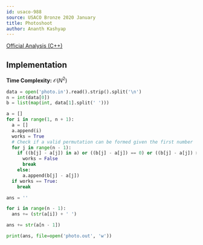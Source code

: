 ```yaml
---
id: usaco-988
source: USACO Bronze 2020 January
title: Photoshoot
author: Ananth Kashyap
---
```


[Official Analysis (C++)](http://www.usaco.org/current/data/sol_photo_bronze_jan20.html)

## Implementation

**Time Complexity:** $\mathcal{O}(N^2)$

<LanguageSection>

<PySection>

```py
data = open('photo.in').read().strip().split('\n')
n = int(data[0])
b = list(map(int, data[1].split(' ')))

a = []
for i in range(1, n + 1):
  a = []
  a.append(i)
  works = True
  # Check if a valid permutation can be formed given the first number
  for j in range(n - 1):
    if ((b[j] - a[j]) in a) or ((b[j] - a[j]) == 0) or ((b[j] - a[j]) > n):
      works = False
      break
    else:
      a.append(b[j] - a[j])
  if works == True:
    break

ans = ''

for i in range(n - 1):
  ans += (str(a[i]) + ' ')

ans += str(a[n - 1])

print(ans, file=open('photo.out', 'w'))
```

</PySection>
</LanguageSection>
